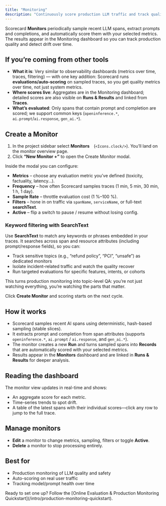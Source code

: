 ```yaml
---
title: "Monitoring"
description: "Continuously score production LLM traffic and track quality over time."
---
```



Scorecard **Monitors** periodically sample recent LLM spans, extract prompts and completions, and automatically score them with your selected metrics. The results appear in the Monitoring dashboard so you can track production quality and detect drift over time.

## If you’re coming from other tools

- **What it is**: Very similar to observability dashboards (metrics over time, traces, filtering) — with one key addition: Scorecard runs **evaluations/auto‑scoring** on sampled traces, so you get quality metrics over time, not just system metrics.
- **Where scores live**: Aggregates are in the Monitoring dashboard; detailed scores are also visible on **Runs & Results** and linked from **Traces**.
- **What’s evaluated**: Only spans that contain prompt and completion are scored; we support common keys (`openinference.*`, `ai.prompt`/`ai.response`, `gen_ai.*`).

<DarkLightImage
  lightSrc="/images/tracing-light.png"
  darkSrc="/images/tracing-dark.png"
  caption="Monitor overview list."
  alt="Screenshot of monitor overview list."
/>

## Create a Monitor

1. In the project sidebar select **Monitors** (<code>&lt;Icons.clock/&gt;</code>). You’ll land on the monitor overview page.
2. Click **“New Monitor +”** to open the Create Monitor modal.

<DarkLightImage
  lightSrc="/images/tracing-light.png"
  darkSrc="/images/tracing-dark.png"
  caption="Create monitor modal."
  alt="Create monitor modal screenshot."
/>

Inside the modal you can configure:

* **Metrics** – choose any evaluation metric you’ve defined (toxicity, factuality, latency…).
* **Frequency** – how often Scorecard samples traces (1 min, 5 min, 30 min, 1 h, 1 day).
* **Sample Rate** – throttle evaluation cost (1 %–100 %).
* **Filters** – hone in on traffic via <code>spanName</code>, <code>serviceName</code>, or full-text **searchText**.
* **Active** – flip a switch to pause / resume without losing config.

<DarkLightImage
  lightSrc="/images/tracing-dark.png"
  darkSrc="/images/tracing-light.png"
  caption="Monitor options – sample & filter."
  alt="Sample and filter UI."
/>

### Keyword filtering with SearchText

Use **SearchText** to match any keywords or phrases embedded in your traces. It searches across span and resource attributes (including prompt/response fields), so you can:

- Track sensitive topics (e.g., “refund policy”, “PCI”, “unsafe”) as dedicated monitors
- Isolate incident-related traffic and watch the quality recover
- Run targeted evaluations for specific features, intents, or cohorts

This turns production monitoring into topic-level QA: you’re not just watching everything, you’re watching the parts that matter.

Click **Create Monitor** and scoring starts on the next cycle.

## How it works

- Scorecard samples recent AI spans using deterministic, hash-based sampling (stable slices).
- It extracts prompt and completion from span attributes (supports `openinference.*`, `ai.prompt` / `ai.response`, and `gen_ai.*`).
- The monitor creates a new **Run** and turns sampled spans into **Records** that are automatically scored with your selected metrics.
- Results appear in the **Monitors** dashboard and are linked in **Runs & Results** for deeper analysis.

## Reading the dashboard

The monitor view updates in real-time and shows:

- An aggregate score for each metric.
- Time-series trends to spot drift.
- A table of the latest spans with their individual scores—click any row to jump to the full trace.

<DarkLightImage
  lightSrc="/images/tracing-light.png"
  darkSrc="/images/tracing-dark.png"
  caption="Edit monitor modal."
  alt="Edit monitor modal screenshot."
/>

## Manage monitors

- **Edit** a monitor to change metrics, sampling, filters or toggle **Active**.
- **Delete** a monitor to stop processing entirely.

<DarkLightImage
  lightSrc="/images/tracing-dark.png"
  darkSrc="/images/tracing-light.png"
  caption="Monitor management UI."
  alt="Monitor management UI screenshot."
/>

## Best for

- Production monitoring of LLM quality and safety
- Auto-scoring on real user traffic
- Tracking model/prompt health over time

<Note>
Ready to set one up? Follow the [Online Evaluation & Production Monitoring Quickstart](/intro/production-monitoring-quickstart).
</Note>